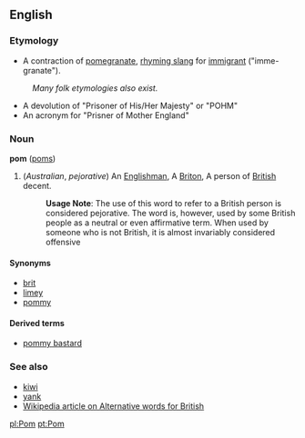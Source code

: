 ==English==
===Etymology===
*A contraction of [[pomegranate]], [[rhyming slang]] for [[immigrant]] ("imme-granate").

:''Many folk etymologies also exist.''
*A devolution of "Prisoner of His/Her Majesty" or "POHM"
*An acronym for "Prisner of Mother England"



===Noun===
'''pom''' ([[poms]])

#(''Australian'', ''pejorative'') An [[Englishman]], A [[Briton]], A person of [[British]] decent.
#:'''Usage Note''': The use of this word to refer to a British person is considered pejorative. The word is, however, used by some British people as a neutral or even affirmative term. When used by someone who is not British, it is almost invariably considered offensive

====Synonyms====
*[[brit]]
*[[limey]]
*[[pommy]]

====Derived terms====
*[[pommy bastard]]

===See also===
*[[kiwi]]
*[[yank]]
*[[w:Alternative words for British|Wikipedia article on Alternative words for British]]

[[pl:Pom]]
[[pt:Pom]]